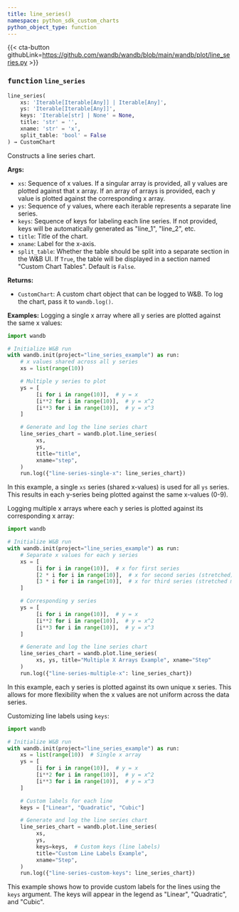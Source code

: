 ```yaml
---
title: line_series()
namespace: python_sdk_custom_charts
python_object_type: function
---
```


{{< cta-button githubLink=https://github.com/wandb/wandb/blob/main/wandb/plot/line_series.py >}}




### <kbd>function</kbd> `line_series`

```python
line_series(
    xs: 'Iterable[Iterable[Any]] | Iterable[Any]',
    ys: 'Iterable[Iterable[Any]]',
    keys: 'Iterable[str] | None' = None,
    title: 'str' = '',
    xname: 'str' = 'x',
    split_table: 'bool' = False
) → CustomChart
```

Constructs a line series chart. 



**Args:**
 
 - `xs`:  Sequence of x values. If a singular  array is provided, all y values are plotted against that x array. If  an array of arrays is provided, each y value is plotted against the  corresponding x array. 
 - `ys`:  Sequence of y values, where each iterable represents  a separate line series. 
 - `keys`:  Sequence of keys for labeling each line series. If  not provided, keys will be automatically generated as "line_1",  "line_2", etc. 
 - `title`:  Title of the chart. 
 - `xname`:  Label for the x-axis. 
 - `split_table`:  Whether the table should be split into a separate section  in the W&B UI. If `True`, the table will be displayed in a section named  "Custom Chart Tables". Default is `False`. 



**Returns:**
 
 - `CustomChart`:  A custom chart object that can be logged to W&B. To log the  chart, pass it to `wandb.log()`. 



**Examples:**
 Logging a single x array where all y series are plotted against the same x values: 

```python
import wandb

# Initialize W&B run
with wandb.init(project="line_series_example") as run:
    # x values shared across all y series
    xs = list(range(10))

    # Multiple y series to plot
    ys = [
         [i for i in range(10)],  # y = x
         [i**2 for i in range(10)],  # y = x^2
         [i**3 for i in range(10)],  # y = x^3
    ]

    # Generate and log the line series chart
    line_series_chart = wandb.plot.line_series(
         xs,
         ys,
         title="title",
         xname="step",
    )
    run.log({"line-series-single-x": line_series_chart})
``` 

In this example, a single `xs` series (shared x-values) is used for all `ys` series. This results in each y-series being plotted against the same x-values (0-9). 

Logging multiple x arrays where each y series is plotted against its corresponding x array: 

```python
import wandb

# Initialize W&B run
with wandb.init(project="line_series_example") as run:
    # Separate x values for each y series
    xs = [
         [i for i in range(10)],  # x for first series
         [2 * i for i in range(10)],  # x for second series (stretched)
         [3 * i for i in range(10)],  # x for third series (stretched more)
    ]

    # Corresponding y series
    ys = [
         [i for i in range(10)],  # y = x
         [i**2 for i in range(10)],  # y = x^2
         [i**3 for i in range(10)],  # y = x^3
    ]

    # Generate and log the line series chart
    line_series_chart = wandb.plot.line_series(
         xs, ys, title="Multiple X Arrays Example", xname="Step"
    )
    run.log({"line-series-multiple-x": line_series_chart})
``` 

In this example, each y series is plotted against its own unique x series. This allows for more flexibility when the x values are not uniform across the data series. 

Customizing line labels using `keys`: 

```python
import wandb

# Initialize W&B run
with wandb.init(project="line_series_example") as run:
    xs = list(range(10))  # Single x array
    ys = [
         [i for i in range(10)],  # y = x
         [i**2 for i in range(10)],  # y = x^2
         [i**3 for i in range(10)],  # y = x^3
    ]

    # Custom labels for each line
    keys = ["Linear", "Quadratic", "Cubic"]

    # Generate and log the line series chart
    line_series_chart = wandb.plot.line_series(
         xs,
         ys,
         keys=keys,  # Custom keys (line labels)
         title="Custom Line Labels Example",
         xname="Step",
    )
    run.log({"line-series-custom-keys": line_series_chart})
``` 

This example shows how to provide custom labels for the lines using the `keys` argument. The keys will appear in the legend as "Linear", "Quadratic", and "Cubic". 
